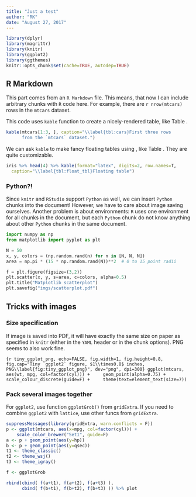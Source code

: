 ```yaml
---
title: "Just a test"
author: "RK"
date: "August 27, 2017"
---
```


```r
library(dplyr)
library(magrittr)
library(knitr)
library(ggplot2)
library(ggthemes)
knitr::opts_chunk$set(cache=TRUE, autodep=TRUE)
```

## R Markdown

This part comes from an `R Markdown` file. This means, that now I can
include arbitrary chunks with `R` code here. For example, there are
`r nrow(mtcars)` rows in the `mtcars` dataset.

This code uses `kable` function to create a nicely-rendered table, like
Table \ref{tbl:cars}.

```r
kable(mtcars[1:3, ], caption="\\label{tbl:cars}First three rows
      from the `mtcars` dataset.")
```

We can ask `kable` to make fancy floating tables using \LaTeX{}, like Table
\ref{tbl:float_tbl}. They are quite customizable.

```r
iris %>% head(4) %>% kable(format="latex", digits=2, row.names=T,
  caption="\\label{tbl:float_tbl}Floating table")
```

### Python?!

\begin{wrapfigure}[6]{r}{40mm}
  \hfill\includegraphics[width=35mm]
    {imgs/scatterplot.pdf}
\end{wrapfigure}

Since `knitr` and `RStudio` support `Python` as well, we can insert `Python`
chunks into the document! However, we have to care about image saving ourselves.
Another problem is about environments: `R` uses one environment for all chunks
in the document, but each `Python` chunk do not know anything about other
`Python` chunks in the same document.

```python
import numpy as np
from matplotlib import pyplot as plt

N = 50
x, y, colors = (np.random.rand(n) for n in [N, N, N])
area = np.pi * (15 * np.random.rand(N))**2  # 0 to 15 point radii

f = plt.figure(figsize=(3,2))
plt.scatter(x, y, s=area, c=colors, alpha=0.5)
plt.title("Matplotlib scatterplot")
plt.savefig("imgs/scatterplot.pdf")
```

## Tricks with images

### Size specification

If image is saved into PDF, it will have exactly the same size on
paper as specified in `knitr` (either in the `YAML` header or in the chunk
options). PNG seems to also work fine.

```{r tiny_ggplot_png, echo=FALSE, fig.width=1, fig.height=0.8, fig.cap="Tiny `ggplot2` figure, $1\\times0.8$ inches, PNG\\label{fig:tiny_ggplot_png}", dev="png", dpi=300}
ggplot(mtcars, aes(wt, mpg, col=factor(cyl))) +
    geom_point(alpha=0.75) +
    scale_colour_discrete(guide=F) +
    theme(text=element_text(size=7))
```

### Pack several images together

For `ggplot2`, use function `ggplotGrob()` from `gridExtra`. If you need to combine `ggplot2` with `lattice`, use other funcs from `gridExtra`.

```r
suppressMessages(library(gridExtra, warn.conflicts = F))
p <- ggplot(mtcars, aes(x=mpg, col=factor(cyl))) +
    scale_color_brewer("Set1", guide=F)
a <- p + geom_point(aes(y=hp))
b <- p + geom_point(aes(y=qsec))
t1 <- theme_classic()
t2 <- theme_wsj()
t3 <- theme_igray()

f <- ggplotGrob

rbind(cbind( f(a+t1), f(a+t2), f(a+t3) ),
      cbind( f(b+t1), f(b+t2), f(b+t3) )) %>% plot
```



\input{../content/04_pure_latex}

